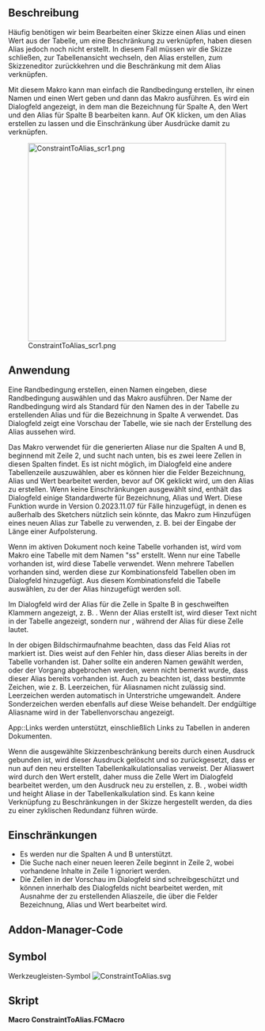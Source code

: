 <languages/>

{{Macro/de
|Name=Randbedingung zu Alias
|Icon=ConstraintToAlias.svg
|Description=Erstellt im Skizzen-Editor einen Alias aus einer ausgewählten benannten Randbedingung.
|Author=TheMarkster
|Version=0.2023.12.10
|Date=2023-12.10
|FCVersion=0.21
|Download=[https://wiki.freecad.org/images/3/31/ConstraintToAlias.svg Werkzeugleisten-Symbol]
}}

<span id="Description"></span>
==Beschreibung==

Häufig benötigen wir beim Bearbeiten einer Skizze einen Alias und einen Wert aus der Tabelle, um eine Beschränkung zu verknüpfen, haben diesen Alias jedoch noch nicht erstellt. In diesem Fall müssen wir die Skizze schließen, zur Tabellenansicht wechseln, den Alias erstellen, zum Skizzeneditor zurückkehren und die Beschränkung mit dem Alias verknüpfen.

Mit diesem Makro kann man einfach die Randbedingung erstellen, ihr einen Namen und einen Wert geben und dann das Makro ausführen. Es wird ein Dialogfeld angezeigt, in dem man die Bezeichnung für Spalte A, den Wert und den Alias für Spalte B bearbeiten kann. Auf OK klicken, um den Alias erstellen zu lassen und die Einschränkung über Ausdrücke damit zu verknüpfen.

[[File:ConstraintToAlias_scr1.png|400px]]

<span id="Usage"></span>
==Anwendung==

Eine Randbedingung erstellen, einen Namen eingeben, diese Randbedingung auswählen und das Makro ausführen. Der Name der Randbedingung wird als Standard für den Namen des in der Tabelle zu erstellenden Alias und für die Bezeichnung in Spalte A verwendet. Das Dialogfeld zeigt eine Vorschau der Tabelle, wie sie nach der Erstellung des Alias aussehen wird. 

Das Makro verwendet für die generierten Aliase nur die Spalten A und B, beginnend mit Zeile 2, und sucht nach unten, bis es zwei leere Zellen in diesen Spalten findet. Es ist nicht möglich, im Dialogfeld eine andere Tabellenzeile auszuwählen, aber es können hier die Felder Bezeichnung, Alias und Wert bearbeitet werden, bevor auf OK geklickt wird, um den Alias zu erstellen. Wenn keine Einschränkungen ausgewählt sind, enthält das Dialogfeld einige Standardwerte für Bezeichnung, Alias und Wert. Diese Funktion wurde in Version 0.2023.11.07 für Fälle hinzugefügt, in denen es außerhalb des Sketchers nützlich sein könnte, das Makro zum Hinzufügen eines neuen Alias zur Tabelle zu verwenden, z. B. bei der Eingabe der Länge einer Aufpolsterung.

Wenn im aktiven Dokument noch keine Tabelle vorhanden ist, wird vom Makro eine Tabelle mit dem Namen "ss" erstellt. Wenn nur eine Tabelle vorhanden ist, wird diese Tabelle verwendet. Wenn mehrere Tabellen vorhanden sind, werden diese zur Kombinationsfeld Tabellen oben im Dialogfeld hinzugefügt. Aus diesem Kombinationsfeld die Tabelle auswählen, zu der der Alias hinzugefügt werden soll.

Im Dialogfeld wird der Alias für die Zelle in Spalte B in geschweiften Klammern angezeigt, z. B. {{Value|{alias_for_this_cell} 32}}. Wenn der Alias erstellt ist, wird dieser Text nicht in der Tabelle angezeigt, sondern nur {{Value|32}}, während der Alias für diese Zelle {{Value|alias_for_this_cell}} lautet.

In der obigen Bildschirmaufnahme beachten, dass das Feld Alias rot markiert ist. Dies weist auf den Fehler hin, dass dieser Alias bereits in der Tabelle vorhanden ist. Daher sollte ein anderen Namen gewählt werden, oder der Vorgang abgebrochen werden, wenn nicht bemerkt wurde, dass dieser Alias bereits vorhanden ist. Auch zu beachten ist, dass bestimmte Zeichen, wie z. B. Leerzeichen, für Aliasnamen nicht zulässig sind. Leerzeichen werden automatisch in Unterstriche umgewandelt. Andere Sonderzeichen werden ebenfalls auf diese Weise behandelt. Der endgültige Aliasname wird in der Tabellenvorschau angezeigt.

App::Links werden unterstützt, einschließlich Links zu Tabellen in anderen Dokumenten.

Wenn die ausgewählte Skizzenbeschränkung bereits durch einen Ausdruck gebunden ist, wird dieser Ausdruck gelöscht und so zurückgesetzt, dass er nun auf den neu erstellten Tabellenkalkulationsalias verweist. Der Aliaswert wird durch den Wert erstellt, daher muss die Zelle Wert im Dialogfeld bearbeitet werden, um den Ausdruck neu zu erstellen, z. B. {{Value|<nowiki>=</nowiki>width * height}}, wobei width und height Aliase in der Tabellenkalkulation sind. Es kann keine Verknüpfung zu Beschränkungen in der Skizze hergestellt werden, da dies zu einer zyklischen Redundanz führen würde.

<span id="Limitations"></span>
==Einschränkungen==

* Es werden nur die Spalten A und B unterstützt.
* Die Suche nach einer neuen leeren Zeile beginnt in Zeile 2, wobei vorhandene Inhalte in Zeile 1 ignoriert werden.
* Die Zellen in der Vorschau im Dialogfeld sind schreibgeschützt und können innerhalb des Dialogfelds nicht bearbeitet werden, mit Ausnahme der zu erstellenden Aliaszeile, die über die Felder Bezeichnung, Alias und Wert bearbeitet wird.

<span id="Addon_Manager_code"></span>
==Addon-Manager-Code==

{{Codeextralink|https://gist.github.com/mwganson/005765b49123d80cbb54569e081779a1/raw/556bf483802da8d756f869a4f894ba150d322305/ConstraintToAlias.FCMacro|ConstraintToAlias.FCMacro}}

<span id="Icon"></span>
==Symbol==

Werkzeugleisten-Symbol [[Image:ConstraintToAlias.svg]]

<span id="Script"></span>
==Skript==

'''Macro ConstraintToAlias.FCMacro'''

{{CodeDownload|https://gist.github.com/mwganson/005765b49123d80cbb54569e081779a1|ConstraintToAlias.FCMacro}}